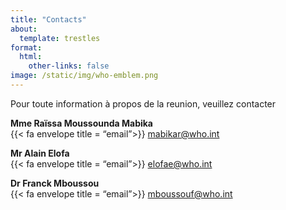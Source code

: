 ```yaml
---
title: "Contacts"
about: 
  template: trestles
format: 
  html: 
    other-links: false  
image: /static/img/who-emblem.png
---
```


Pour toute information à propos de la reunion, veuillez contacter

**Mme Raïssa Moussounda Mabika** <br/>{{< fa envelope title = "email">}} [mabikar@who.int](mailto:mabikar@who.int?subject=Reunion PEV Kinshasa)

**Mr Alain Elofa**<br/>{{< fa envelope title = "email">}} [elofae@who.int](mailto:elofae@who.int?subject=Reunion PEV Kinshasa)

 **Dr Franck Mboussou**<br/>{{< fa envelope title = "email">}} [mboussouf@who.int](maito:mboussouf@who.int?subject=Reunion PEV Kinshasa)